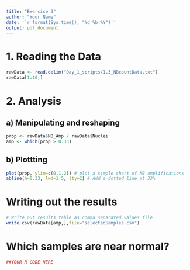 ```yaml
---
title: "Exercise 3"
author: "Your Name"
date: '`r format(Sys.time(), "%d %b %Y")`'
output: pdf_document
---
```


# 1. Reading the Data
```r
rawData <- read.delim("Day_1_scripts/1.3_NBcountData.txt")
rawData[1:10,]
```

# 2. Analysis
## a) Manipulating and reshaping
```r
prop <- rawData$NB_Amp / rawData$Nuclei
amp <- which(prop > 0.33)
```

## b) Plottting
```r
plot(prop, ylim=c(0,1.2)) # plot a simple chart of NB amplifications
abline(h=0.33, lwd=1.5, lty=2) # Add a dotted line at 33%

```

# Writing out the results
```r
# Write out results table as comma separated values file
write.csv(rawData[amp,],file="selectedSamples.csv")
```

# Which samples are near normal?

```r
##YOUR R CODE HERE
```

